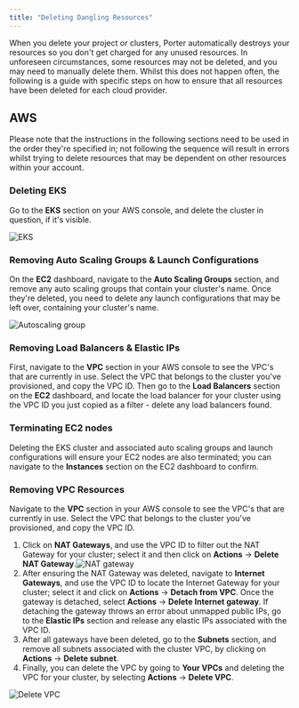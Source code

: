 ```yaml
---
title: "Deleting Dangling Resources"
---
```


When you delete your project or clusters, Porter automatically destroys your resources so you don't get charged for any unused resources. 
In unforeseen circumstances, some resources may not be deleted, and you may need to manually delete them. Whilst this does not happen often, the following is a guide with specific steps on how to ensure that all resources have been deleted for each cloud provider.

## AWS[](#aws "Direct link to heading")

Please note that the instructions in the following sections need to be used in the order they're specified in; not following the sequence will result in errors whilst trying to delete resources that may be dependent on other resources within your account.

### Deleting EKS[](#deleting-eks "Direct link to heading")

Go to the **EKS** section on your AWS console, and delete the cluster in question, if it's visible.

![EKS](https://imagedelivery.net/l4LYM_vOYKe7O1NCT_Nc_g/86a228b3-68d5-4e42-912b-a34a51f6d600/large "Screen Shot 2021-03-26 at 4.16.01 PM.png")

### Removing Auto Scaling Groups & Launch Configurations[](#removing-auto-scaling-groups--launch-configurations "Direct link to heading")

On the **EC2** dashboard, navigate to the **Auto Scaling Groups** section, and remove any auto scaling groups that contain your cluster's name. Once they're deleted, you need to delete any launch configurations that may be left over, containing your cluster's name.

![Autoscaling group](https://imagedelivery.net/l4LYM_vOYKe7O1NCT_Nc_g/33c10eca-b30b-44c3-8f43-3deae40da300/large "Screen Shot 2021-03-26 at 4.24.08 PM.png")

### Removing Load Balancers & Elastic IPs[](#removing-load-balancers--elastic-ips "Direct link to heading")

First, navigate to the **VPC** section in your AWS console to see the VPC's that are currently in use. Select the VPC that belongs to the cluster you've provisioned, and copy the VPC ID. Then go to the **Load Balancers** section on the **EC2** dashboard, and locate the load balancer for your cluster using the VPC ID you just copied as a filter - delete any load balancers found.

### Terminating EC2 nodes[](#terminating-ec2-nodes "Direct link to heading")

Deleting the EKS cluster and associated auto scaling groups and launch configurations will ensure your EC2 nodes are also terminated; you can navigate to the **Instances** section on the EC2 dashboard to confirm.

### Removing VPC Resources[](#removing-vpc-resources "Direct link to heading")

Navigate to the **VPC** section in your AWS console to see the VPC's that are currently in use. Select the VPC that belongs to the cluster you've provisioned, and copy the VPC ID.

1. Click on **NAT Gateways**, and use the VPC ID to filter out the NAT Gateway for your cluster; select it and then click on **Actions** \-> **Delete NAT Gateway**.![NAT gateway](https://imagedelivery.net/l4LYM_vOYKe7O1NCT_Nc_g/29bcf96e-84ff-4d9d-d3b5-1e15a5554900/large "Screen Shot 2021-03-26 at 4.09.51 PM.png")
2. After ensuring the NAT Gateway was deleted, navigate to **Internet Gateways**, and use the VPC ID to locate the Internet Gateway for your cluster; select it and click on **Actions** \-> **Detach from VPC**. Once the gateway is detached, select **Actions** \-> **Delete Internet gateway**. If detaching the gateway throws an error about unmapped public IPs, go to the **Elastic IPs** section and release any elastic IPs associated with the VPC ID.
3. After all gateways have been deleted, go to the **Subnets** section, and remove all subnets associated with the cluster VPC, by clicking on **Actions** \-> **Delete subnet**.
4. Finally, you can delete the VPC by going to **Your VPCs** and deleting the VPC for your cluster, by selecting **Actions** \-> **Delete VPC**.

![Delete VPC](https://imagedelivery.net/l4LYM_vOYKe7O1NCT_Nc_g/e74141e4-6a77-4a08-6ffb-541586499300/large "Screen Shot 2021-03-26 at 4.05.16 PM.png")
